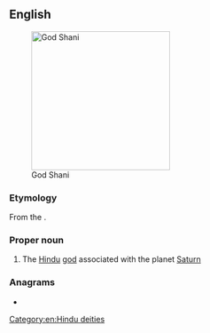 {{also|shani}}
==English==
[[File:SHANI GOD.JPG|thumb|right|250px|God Shani]]

===Etymology===
From the {{etyl|sa|en}} {{m|sa|शनि|tr=Śani}}.

===Proper noun===
{{wikipedia}}
{{en-proper noun}}

# {{lb|en|Hinduism}} The [[Hindu]] [[god]] associated with the planet [[Saturn]]

===Anagrams===
* {{anagrams|en|a=ahins|Hsi-an|Ishan|Nashi|Sahin|Sahni|Shain|Shina|Sinha|hains|nashi}}

[[Category:en:Hindu deities]]